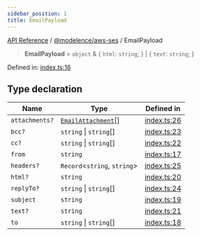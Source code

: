 ```yaml
---
sidebar_position: 1
title: EmailPayload
---
```


[API Reference](/api-reference/@modelence/aws-ses/type-aliases/../../../index) / [@modelence/aws-ses](/api-reference/@modelence/aws-ses/type-aliases/../index) / EmailPayload

> **EmailPayload** = `object` & \{ `html`: `string`; \} \| \{ `text`: `string`; \}

Defined in: [index.ts:16](https://github.com/modelence/modelence/blob/45cb8dfe664fced4d28b5cd14a6f6149dc361f3b/packages/aws-ses/src/index.ts#L16)

## Type declaration

| Name | Type | Defined in |
| ------ | ------ | ------ |
| `attachments?` | [`EmailAttachment`](/api-reference/@modelence/aws-ses/type-aliases/EmailAttachment)[] | [index.ts:26](https://github.com/modelence/modelence/blob/45cb8dfe664fced4d28b5cd14a6f6149dc361f3b/packages/aws-ses/src/index.ts#L26) |
| `bcc?` | `string` \| `string`[] | [index.ts:23](https://github.com/modelence/modelence/blob/45cb8dfe664fced4d28b5cd14a6f6149dc361f3b/packages/aws-ses/src/index.ts#L23) |
| `cc?` | `string` \| `string`[] | [index.ts:22](https://github.com/modelence/modelence/blob/45cb8dfe664fced4d28b5cd14a6f6149dc361f3b/packages/aws-ses/src/index.ts#L22) |
| `from` | `string` | [index.ts:17](https://github.com/modelence/modelence/blob/45cb8dfe664fced4d28b5cd14a6f6149dc361f3b/packages/aws-ses/src/index.ts#L17) |
| `headers?` | `Record`\<`string`, `string`\> | [index.ts:25](https://github.com/modelence/modelence/blob/45cb8dfe664fced4d28b5cd14a6f6149dc361f3b/packages/aws-ses/src/index.ts#L25) |
| `html?` | `string` | [index.ts:20](https://github.com/modelence/modelence/blob/45cb8dfe664fced4d28b5cd14a6f6149dc361f3b/packages/aws-ses/src/index.ts#L20) |
| `replyTo?` | `string` \| `string`[] | [index.ts:24](https://github.com/modelence/modelence/blob/45cb8dfe664fced4d28b5cd14a6f6149dc361f3b/packages/aws-ses/src/index.ts#L24) |
| `subject` | `string` | [index.ts:19](https://github.com/modelence/modelence/blob/45cb8dfe664fced4d28b5cd14a6f6149dc361f3b/packages/aws-ses/src/index.ts#L19) |
| `text?` | `string` | [index.ts:21](https://github.com/modelence/modelence/blob/45cb8dfe664fced4d28b5cd14a6f6149dc361f3b/packages/aws-ses/src/index.ts#L21) |
| `to` | `string` \| `string`[] | [index.ts:18](https://github.com/modelence/modelence/blob/45cb8dfe664fced4d28b5cd14a6f6149dc361f3b/packages/aws-ses/src/index.ts#L18) |
